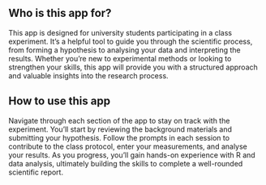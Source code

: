 ## Who is this app for?
This app is designed for university students participating in a class experiment. It’s a helpful tool to guide you through the scientific process, from forming a hypothesis to analysing your data and interpreting the results. Whether you’re new to experimental methods or looking to strengthen your skills, this app will provide you with a structured approach and valuable insights into the research process.

## How to use this app
Navigate through each section of the app to stay on track with the experiment. You’ll start by reviewing the background materials and submitting your hypothesis. Follow the prompts in each session to contribute to the class protocol, enter your measurements, and analyse your results. As you progress, you’ll gain hands-on experience with R and data analysis, ultimately building the skills to complete a well-rounded scientific report.
